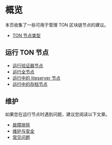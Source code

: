 # 概览

本页收集了一些可用于管理 TON 区块链节点的建议。

- [TON 节点类型](/v3/documentation/infra/nodes/node-types)

## 运行 TON 节点

- [运行验证器节点](/v3/guidelines/nodes/running-nodes/validator-node)
- [运行全节点](/v3/guidelines/nodes/running-nodes/full-node)
- [运行中的 liteserver 节点](/v3/guidelines/nodes/running-nodes/liteserver-node)
- [运行中的存档节点](/v3/guidelines/nodes/running-nodes/archive-node)

## 维护

如果您在运行节点时遇到问题，建议您阅读以下文章。

- [故障排除](/v3/guidelines/nodes/nodes-troubleshooting)
- [维护与安全](/v3/guidelines/nodes/node-maintenance-and-security)
- [常见问题](/v3/guidelines/nodes/faq)
